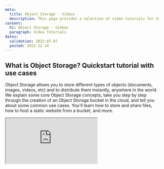 ```yaml
---
meta:
  title: Object Storage - Videos
  description: This page provides a selection of video tutorials for Scaleway Object Storage
content:
  h1: Object Storage - Videos
  paragraph: Video Tutorials
dates:
  validation: 2022-07-07
  posted: 2021-12-14
---
```


## What is Object Storage? Quickstart tutorial with use cases


Object Storage allows you to store different types of objects (documents, images, videos, etc) and to distribute them instantly, anywhere in the world. We explain some core Object Storage concepts, take you step by step through the creation of an Object Storage bucket in the cloud, and tell you about some common use cases. You'll learn how to store and share files, how to host a static website from a bucket, and more.


<Iframe src="https://www.youtube.com/embed/N5alUrJRrZU" title="YouTube video player" />
